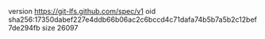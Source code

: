 version https://git-lfs.github.com/spec/v1
oid sha256:17350dabef227e4ddb66b06ac2c6bccd4c71dafa74b5b7a5b2c12bef7de294fb
size 26097
